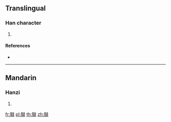{{character info/new}}
==Translingual==

===Han character===
{{Han char|rn=196|rad=鳥|as=08|sn=19|four=|canj=HFNME,HFVNE}}

# {{defn|Han|sort=鳥08}}

====References====
* {{Han ref|kx=1491.270|dkj=46984|dj=2021.390|hdz=74644.010|uh=9D66|ud=40294}}

----

==Mandarin==

===Hanzi===
{{cmn-hanzi|pin=[[bìng]] ([[bing4]]), [[lù]] ([[lu4]])|wg=ping<sup>4</sup>, lu<sup>4</sup>}}

# {{defn|lang=cmn|sort=鳥08}}

[[fr:鵦]]
[[pl:鵦]]
[[th:鵦]]
[[zh:鵦]]